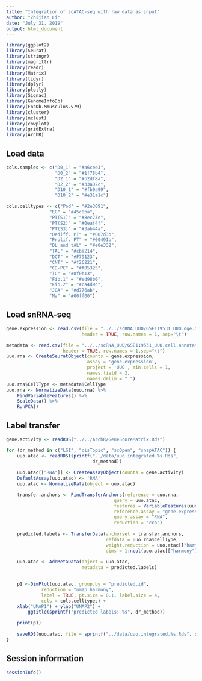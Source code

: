 ```yaml
---
title: "Integration of scATAC-seq with raw data as input"
author: "Zhijian Li"
date: "July 31, 2019"
output: html_document
---
```


```r
library(ggplot2)
library(Seurat)
library(stringr)
library(magrittr)
library(readr)
library(Matrix)
library(tidyr)
library(dplyr)
library(plotly)
library(Signac)
library(GenomeInfoDb)
library(EnsDb.Mmusculus.v79)
library(cluster)
library(mclust)
library(cowplot)
library(gridExtra)
library(ArchR)
```

## Load data
```r
cols.samples <- c("D0_1" = "#a6cee3",
                  "D0_2" = "#1f78b4",
                  "D2_1" = "#b2df8a",
                  "D2_2" = "#33a02c",
                  "D10_1" = "#fb9a99",
                  "D10_2" = "#e31a1c")

cols.celltypes <- c("Pod" = "#2e3091", 
                "EC" = "#45c0ba",
                "PT(S1)" = "#8ec73e",
                "PT(S2)" = "#0eaf4f",
                "PT(S3)" = "#3ab44a",
                "Dediff. PT" = "#007d3b",
                "Prolif. PT" = "#00491b",
                "DL and tAL" = "#e0e332",
                "TAL" = "#cba214",
                "DCT" = "#F79123",
                "CNT" = "#f26221",
                "CD-PC" = "#f05325",
                "IC" = "#8f0b13",
                "Fib.1" = "#ed98b0",
                "Fib.2" = "#ca4d9c",
                "JGA" = "#d776ab",
                "Ma" = "#00ff00")
```

## Load snRNA-seq
```r
gene.expression <- read.csv(file = "../../scRNA_UUO/GSE119531_UUO.dge.txt",
                            header = TRUE, row.names = 1, sep="\t")

metadata <- read.csv(file = "../../scRNA_UUO/GSE119531_UUO.cell.annotation.txt", 
                     header = TRUE, row.names = 1,sep="\t")
uuo.rna <- CreateSeuratObject(counts = gene.expression, 
                              assay = 'gene.expression',
                              project = 'UUO', min.cells = 1, 
                              names.field = 2,
                              names.delim = "_")
uuo.rna$CellType <- metadata$CellType
uuo.rna <- NormalizeData(uuo.rna) %>%
    FindVariableFeatures() %>%
    ScaleData() %>%
    RunPCA()

```


## Label transfer
```r
gene.activity <- readRDS("../../ArchR/GeneScoreMatrix.Rds")

for (dr_method in c("LSI", "cisTopic", "scOpen", "snapATAC")) {
    uuo.atac <- readRDS(sprintf("../data/uuo.integrated.%s.Rds",
                                dr_method))
    
    uuo.atac[["RNA"]] <- CreateAssayObject(counts = gene.activity)
    DefaultAssay(uuo.atac) <- 'RNA'
    uuo.atac <- NormalizeData(object = uuo.atac)

    transfer.anchors <- FindTransferAnchors(reference = uuo.rna, 
                                        query = uuo.atac,
                                        features = VariableFeatures(uuo.rna),
                                        reference.assay = "gene.expression",
                                        query.assay = "RNA", 
                                        reduction = "cca")
    
    predicted.labels <- TransferData(anchorset = transfer.anchors,
                                     refdata = uuo.rna$CellType,
                                     weight.reduction = uuo.atac[["harmony"]],
                                     dims = 1:ncol(uuo.atac[["harmony"]]))
    
    uuo.atac <- AddMetaData(object = uuo.atac, 
                            metadata = predicted.labels)

    
    p1 <-DimPlot(uuo.atac, group.by = "predicted.id", 
             reduction = "umap_harmony",
             label = TRUE, pt.size = 0.1, label.size = 4,
             cols = cols.celltypes) +
    xlab("UMAP1") + ylab("UMAP2") +
        ggtitle(sprintf("predicted labels: %s", dr_method))

    print(p1)
    
    saveRDS(uuo.atac, file = sprintf("../data/uuo.integrated.%s.Rds", dr_method))
}

```


## Session information
```r
sessionInfo()
```